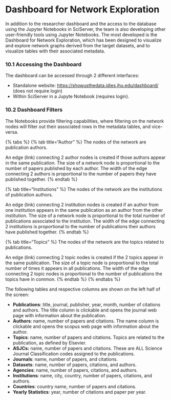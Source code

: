 # Dashboard for Network Exploration

In addition to the researcher dashboard and the access to the database using the Jupyter Notebooks in SciServer, the team is also developing other user-friendly tools using Jupyter Notebooks. The most developed is the Dashboard for Network Exploration, which has been designed to visualize and explore network graphs derived from the target datasets, and to visualize tables with their associated metadata.



### 10.1 Accessing the Dashboard

The dashboard can be accessed through 2 different interfaces:

* Standalone website: [https://showusthedata.idies.jhu.edu/dashboard/](https://showusthedata.idies.jhu.edu/dashboard/) (does not require login)
* Within SciServer in a Jupyte Notebook (requires login).



### 10.2 Dashboard Filters

The Notebooks provide filtering capabilities, where filtering on the network nodes will filter out their associated rows in the metadata tables, and vice-versa.

{% tabs %}
{% tab title="Author" %}
The nodes of the network are publication authors.&#x20;

An edge (link) connecting 2 author nodes is created if those authors appear in the same publication. The size of a network node is proportional to the number of papers published by each author. The width of the edge connecting 2 authors is proportional to the number of papers they have published together.
{% endtab %}

{% tab title="Institutions" %}
The nodes of the network are the institutions of publication authors.

An edge (link) connecting 2 institution nodes is created if an author from one institution appears in the same publication as an author from the other institution. The size of a network node is proportional to the total number of publications associated to the institution. The width of the edge connecting 2 institutions is proportional to the number of publications their authors have published together.
{% endtab %}

{% tab title="Topics" %}
The nodes of the network are the topics related to publications.&#x20;

An edge (link) connecting 2 topic nodes is created if the 2 topics appear in the same publication. The size of a topic node is proportional to the total number of times it appears in all publications. The width of the edge connecting 2 topic nodes is proportional to the number of publications the topics have in common.
{% endtab %}
{% endtabs %}

The following tables and respective columns are shown on the left half of the screen:

* **Publications**: title, journal, publisher, year, month, number of citations and authors. The title column is clickable and opens the journal web page with information about the publication.
* **Authors**: name, number of papers and citations. The name column is clickable and opens the scopus web page with information about the author.
* **Topics**: name, number of papers and citations. Topics are related to the publication, as defined by Elsevier.
* **ASJCs:** name, number of papers and citations. These are ALL Science Journal Classification codes assigned to the publications.
* **Journals**: name, number of papers, and citations.
* **Datasets**: name, number of papers, citations, and authors.
* **Agencies**: name, number of papers, citations, and authors.
* **Institutions**: name, city, country, number of papers, citations, and authors.
* **Countries**: country name, number of papers and citations.
* **Yearly Statistics**: year, number of citations and paper per year.
